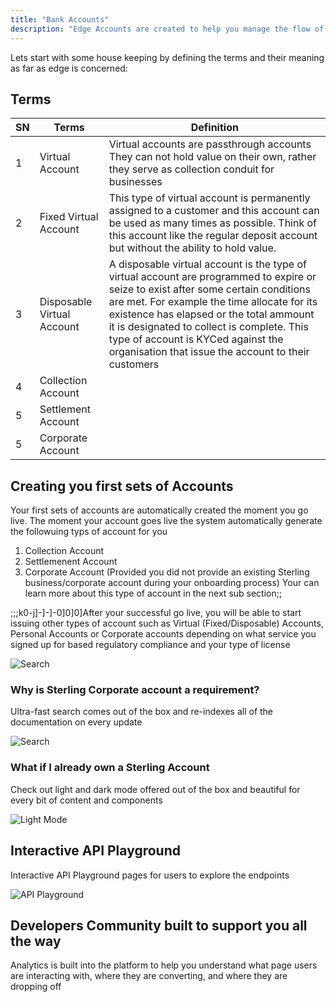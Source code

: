```yaml
---
title: "Bank Accounts"
description: "Edge Accounts are created to help you manage the flow of your funds in and out of the system. This guide will help you understand in details how funds are managed - received, settled and reconciled."
---
```


Lets start with some house keeping by defining the terms and their meaning as far as edge is concerned:

## Terms

| SN | Terms                        | Definition  |
|----|------------------------------|-------------|
| 1  | Virtual Account              | Virtual accounts are passthrough accounts They can not hold value on their own, rather they serve as collection conduit for businesses |
| 2  | Fixed Virtual Account        | This type of virtual account is permanently assigned to a customer and this account can be used as many times as possible. Think of this account like the regular deposit account but without the ability to hold value.|
| 3  | Disposable Virtual Account   | A disposable virtual account is the type of virtual account are programmed to expire or seize to exist after some certain conditions are met. For example the time allocate for its existence has elapsed or the total ammount it is designated to collect is complete. This type of account is KYCed against the organisation that issue the account to their customers |
| 4  | Collection Account                       |  |
| 5  | Settlement Account                       |  |
| 5  | Corporate Account                       |   |

## Creating you first sets of Accounts

Your first sets of accounts are automatically created the moment you go live. The moment your account goes live the system automatically generate the followuing typs of account for you
1. Collection Account
2. Settlemenent Account
3. Corporate Account (Provided you did not provide an existing Sterling business/corporate account during your onboarding process) Your can learn more about this type of account in the next sub section;;

;;;k0-j]\-]-]-0]0]0]After your successful go live, you will be able to start issuing other types of account such as Virtual (Fixed/Disposable) Accounts, Personal Accounts or Corporate accounts depending on what service you signed up for based regulatory compliance and your type of license

![Search](/images/new/Settings.svg)

### Why is Sterling Corporate account a requirement?

Ultra-fast search comes out of the box and re-indexes all of the documentation on every update

![Search](/images/search.png)

### What if I already own a Sterling Account

Check out light and dark mode offered out of the box and beautiful for every bit of content and components

![Light Mode](/images/light.png)

## Interactive API Playground

Interactive API Playground pages for users to explore the endpoints

![API Playground](/images/playground.png)

## Developers Community built to support you all the way

Analytics is built into the platform to help you understand what page users are interacting with, where they are converting, and where they are dropping off
